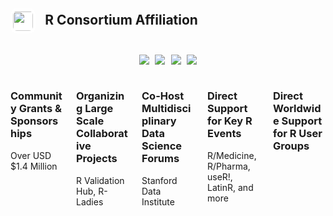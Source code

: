 <!-- ## 🤝 Affiliates: ![](resources/r-consortium.png){height="1.5em" style="padding: 0.2em; margin: 0 0.5em 0 0; border-radius: 0.8em; background: #FFF; vertical-align: middle;"} [R Consortium]{.hidden} {transition="slide-in"} -->

<!-- ::: {style="font-size: 1.0em"} -->
<!-- > Works with and provides support to the R Foundation and to the key -->
<!-- > organizations developing, maintaining, distributing and using R software -->
<!-- ::: -->

<!-- <br> -->

<!-- :::: {.fragment} -->
<!-- ### Key Pharma Activities -->

<!-- * The R Validation Hub -->
<!-- * R Submission Working Group -->
<!-- * R/Medicine -->
<!-- * R-Hub -->
<!-- * R Repositories Working Group (ie CRAN enhancements, future development) -->

<!-- :::: -->

## ![](resources/r-consortium.png){height="1.5em" style="padding: 0.2em; margin: 0 0.5em 0 0; border-radius: 0.5em; background: #FFF; vertical-align: middle;"} [R Consortium]{.hidden} Affiliation

<style>
.image-container {
  display: flex;
  flex-direction: column;
  align-items: center;
}

.image-container img {
  margin: 0.2em;
  max-width: 7em;  /* Adjust the size of the images as needed */
  vertical-align: middle;
}
</style>

<div class="image-container">
  <img src="resources/r-ladies-logo.png">
  <img src="resources/latinr-logo.png">
  <img src="resources/r-medicine-logo.png">
  <img src="resources/useR-logo.png">
</div>

::: {.columns}
::: {.column width="25%" .panel .center .font-size-smaller}
### Community Grants & Sponsorships
Over USD $1.4 Million
:::

::: {.column width="25%" .panel .center .font-size-smaller}
### Organizing Large Scale Collaborative Projects
R Validation Hub, R-Ladies
:::

::: {.column width="25%" .panel .center .font-size-smaller}
### Co-Host Multidisciplinary Data Science Forums
Stanford Data Institute
:::

::: {.column width="25%" .panel .center .font-size-smaller}
### Direct Support for Key R Events
R/Medicine, R/Pharma, useR!, LatinR, and more
:::

::: {.column width="25%" .panel .center .font-size-smaller}
### Direct Worldwide Support for R User Groups
:::
:::

<!-- ## Join the R Consortium -->

<!-- ### [r-consortium.org](https://www.r-consortium.org) -->

<!-- ![](resources/rc-logo.png){ width="60%" .nostretch } -->

<!-- * Help guide the future direction of the R language -->
<!-- * Collaborate on cross industry initiatives -->
<!-- * Raise your leadership profile in the R Community -->
<!-- * Protect your investment in R while supporting the common good -->
